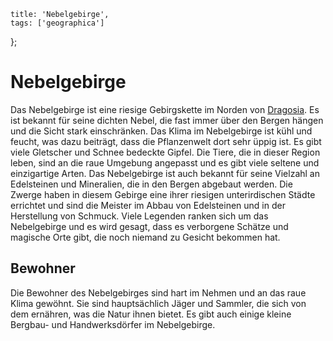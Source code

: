 
    title: 'Nebelgebirge',
    tags: ['geographica']
};

# Nebelgebirge

Das Nebelgebirge ist eine riesige Gebirgskette im Norden von [Dragosia](/wiki/geographica/dragosia).
Es ist bekannt für seine dichten Nebel, die fast immer über den Bergen hängen und die Sicht stark einschränken.
Das Klima im Nebelgebirge ist kühl und feucht, was dazu beiträgt, dass die Pflanzenwelt dort sehr üppig ist.
Es gibt viele Gletscher und Schnee bedeckte Gipfel.
Die Tiere, die in dieser Region leben, sind an die raue Umgebung angepasst und es gibt viele seltene und einzigartige Arten.
Das Nebelgebirge ist auch bekannt für seine Vielzahl an Edelsteinen und Mineralien, die in den Bergen abgebaut werden.
Die Zwerge haben in diesem Gebirge eine ihrer riesigen unterirdischen Städte errichtet und sind die Meister im Abbau von Edelsteinen und in der Herstellung von Schmuck.
Viele Legenden ranken sich um das Nebelgebirge und es wird gesagt, dass es verborgene Schätze und magische Orte gibt, die noch niemand zu Gesicht bekommen hat.

## Bewohner

Die Bewohner des Nebelgebirges sind hart im Nehmen und an das raue Klima gewöhnt.
Sie sind hauptsächlich Jäger und Sammler, die sich von dem ernähren, was die Natur ihnen bietet.
Es gibt auch einige kleine Bergbau- und Handwerksdörfer im Nebelgebirge.
